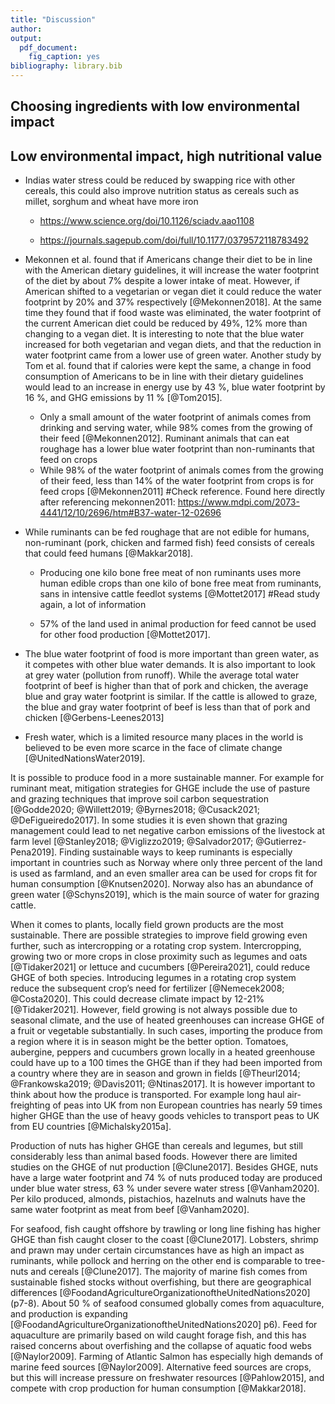 ```yaml
---
title: "Discussion"
author:
output:
  pdf_document:
    fig_caption: yes
bibliography: library.bib
---
```


## Choosing ingredients with low environmental impact

## Low environmental impact, high nutritional value

-   Indias water stress could be reduced by swapping rice with other cereals, this could also improve nutrition status as cereals such as millet, sorghum and wheat have more iron

    -   <https://www.science.org/doi/10.1126/sciadv.aao1108>

    -   <https://journals.sagepub.com/doi/full/10.1177/0379572118783492>

-   Mekonnen et al. found that if Americans change their diet to be in line with the American dietary guidelines, it will increase the water footprint of the diet by about 7% despite a lower intake of meat. However, if American shifted to a vegetarian or vegan diet it could reduce the water footprint by 20% and 37% respectively [@Mekonnen2018]. At the same time they found that if food waste was eliminated, the water footprint of the current American diet could be reduced by 49%, 12% more than changing to a vegan diet. It is interesting to note that the blue water increased for both vegetarian and vegan diets, and that the reduction in water footprint came from a lower use of green water. Another study by Tom et al. found that if calories were kept the same, a change in food consumption of Americans to be in line with their dietary guidelines would lead to an increase in energy use by 43 %, blue water footprint by 16 %, and GHG emissions by 11 % [@Tom2015].

    -   Only a small amount of the water footprint of animals comes from drinking and serving water, while 98% comes from the growing of their feed [@Mekonnen2012]. Ruminant animals that can eat roughage has a lower blue water footprint than non-ruminants that feed on crops
    -   While 98% of the water footprint of animals comes from the growing of their feed, less than 14% of the water footprint from crops is for feed crops [@Mekonnen2011] \#Check reference. Found here directly after referencing mekonnen2011: <https://www.mdpi.com/2073-4441/12/10/2696/htm#B37-water-12-02696>

-   While ruminants can be fed roughage that are not edible for humans, non-ruminant (pork, chicken and farmed fish) feed consists of cereals that could feed humans [@Makkar2018].

    -   Producing one kilo bone free meat of non ruminants uses more human edible crops than one kilo of bone free meat from ruminants, sans in intensive cattle feedlot systems [@Mottet2017] \#Read study again, a lot of information

    -   57% of the land used in animal production for feed cannot be used for other food production [@Mottet2017].

-   The blue water footprint of food is more important than green water, as it competes with other blue water demands. It is also important to look at grey water (pollution from runoff). While the average total water footprint of beef is higher than that of pork and chicken, the average blue and gray water footprint is similar. If the cattle is allowed to graze, the blue and gray water footprint of beef is less than that of pork and chicken [@Gerbens-Leenes2013]

-   Fresh water, which is a limited resource many places in the world is believed to be even more scarce in the face of climate change [@UnitedNationsWater2019].

It is possible to produce food in a more sustainable manner. For example for ruminant meat, mitigation strategies for GHGE include the use of pasture and grazing techniques that improve soil carbon sequestration [@Godde2020; @Willett2019; @Byrnes2018; @Cusack2021; @DeFigueiredo2017]. In some studies it is even shown that grazing management could lead to net negative carbon emissions of the livestock at farm level [@Stanley2018; @Viglizzo2019; @Salvador2017; @Gutierrez-Pena2019]. Finding sustainable ways to keep ruminants is especially important in countries such as Norway where only three percent of the land is used as farmland, and an even smaller area can be used for crops fit for human consumption [@Knutsen2020]. Norway also has an abundance of green water [@Schyns2019], which is the main source of water for grazing cattle.

When it comes to plants, locally field grown products are the most sustainable. There are possible strategies to improve field growing even further, such as intercropping or a rotating crop system. Intercropping, growing two or more crops in close proximity such as legumes and oats [@Tidaker2021] or lettuce and cucumbers [@Pereira2021], could reduce GHGE of both species. Introducing legumes in a rotating crop system reduce the subsequent crop's need for fertilizer [@Nemecek2008; @Costa2020]. This could decrease climate impact by 12-21% [@Tidaker2021]. However, field growing is not always possible due to seasonal climate, and the use of heated greenhouses can increase GHGE of a fruit or vegetable substantially. In such cases, importing the produce from a region where it is in season might be the better option. Tomatoes, aubergine, peppers and cucumbers grown locally in a heated greenhouse could have up to a 100 times the GHGE than if they had been imported from a country where they are in season and grown in fields [@Theurl2014; @Frankowska2019; @Davis2011; @Ntinas2017]. It is however important to think about how the produce is transported. For example long haul air-freighting of peas into UK from non European countries has nearly 59 times higher GHGE than the use of heavy goods vehicles to transport peas to UK from EU countries [@Michalsky2015a].

Production of nuts has higher GHGE than cereals and legumes, but still considerably less than animal based foods. However there are limited studies on the GHGE of nut production [@Clune2017]. Besides GHGE, nuts have a large water footprint and 74 % of nuts produced today are produced under blue water stress, 63 % under severe water stress [@Vanham2020]. Per kilo produced, almonds, pistachios, hazelnuts and walnuts have the same water footprint as meat from beef [@Vanham2020].

For seafood, fish caught offshore by trawling or long line fishing has higher GHGE than fish caught closer to the coast [@Clune2017]. Lobsters, shrimp and prawn may under certain circumstances have as high an impact as ruminants, while pollock and herring on the other end is comparable to tree-nuts and cereals [@Clune2017]. The majority of marine fish comes from sustainable fished stocks without overfishing, but there are geographical differences [@FoodandAgricultureOrganizationoftheUnitedNations2020] (p7-8). About 50 % of seafood consumed globally comes from aquaculture, and production is expanding [@FoodandAgricultureOrganizationoftheUnitedNations2020] p6). Feed for aquaculture are primarily based on wild caught forage fish, and this has raised concerns about overfishing and the collapse of aquatic food webs [@Naylor2009]. Farming of Atlantic Salmon has especially high demands of marine feed sources [@Naylor2009]. Alternative feed sources are crops, but this will increase pressure on freshwater resources [@Pahlow2015], and compete with crop production for human consumption [@Makkar2018].

